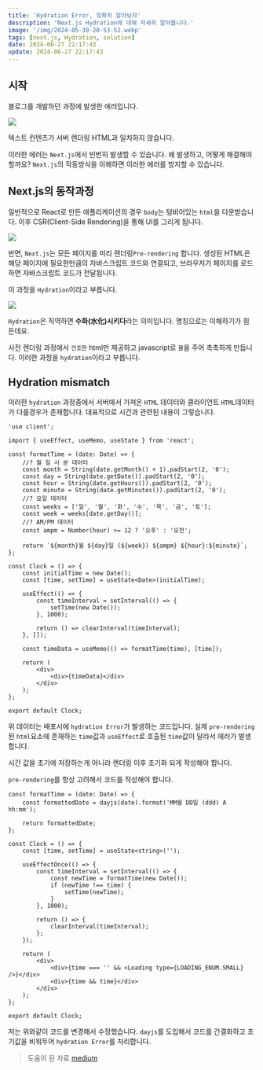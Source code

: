 ```yaml
---
title: 'Hydration Error, 정확히 알아보자'
description: 'Next.js Hydration에 대해 자세히 알아봅니다.'
image: '/img/2024-05-30-20-53-52.webp'
tags: [next.js, Hydration, solution]
date: 2024-06-27 22:17:43
update: 2024-06-27 22:17:43
---
```


## 시작

블로그를 개발하던 과정에 발생한 에러입니다.

![](/img/2024-06-27-22-24-07.webp)

<Callout type='danger'>텍스트 컨텐츠가 서버 렌더링 HTML과 일치하지 않습니다.</Callout>

이러한 에러는 `Next.js`에서 빈번히 발생할 수 있습니다. 왜 발생하고, 어떻게 해결해야 할까요?
`Next.js`의 작동방식을 이해하면 이러한 에러를 방지할 수 있습니다.


## Next.js의 동작과정

일반적으로 React로 만든 애플리케이션의 경우 `body`는 텅비어있는 `html`을 다운받습니다.
이후 CSR(Client-Side Rendering)을 통해 UI를 그리게 됩니다.

![](/img/2024-06-27-22-27-30.webp)


반면, `Next.js`는 모든 페이지를 미리 렌더링`Pre-rendering` 합니다. 
생성된 HTML은 해당 페이지에 필요한만큼의 자바스크립트 코드와 연결되고, 브라우저가 페이지를 로드하면
자바스크립트 코드가 전달됩니다. 

이 과정을 `Hydration`이라고 부릅니다.

![](/img/2024-06-27-22-30-03.webp)

`Hydration`은 직역하면 **수화(水化)시키다**라는 의미입니다. 명칭으로는 이해하기가 힘든데요.

사전 렌더링 과정에서 `건조한` html만 제공하고 javascript로 `물`을 주어 촉촉하게 만듭니다.
이러한 과정을 `hydration`이라고 부릅니다.

## Hydration mismatch
이러한 `hydration` 과정중에서 서버에서 가져온 `HTML` 데이터와 클라이언트 `HTML`데이터가 다를경우가 존재합니다. 대표적으로 시간과 관련된 내용이 그렇습니다.

```tsx title="Clock.tsx"
'use client';

import { useEffect, useMemo, useState } from 'react';

const formatTime = (date: Date) => {
    //? 월 일 시 분 데이터
    const month = String(date.getMonth() + 1).padStart(2, '0');
    const day = String(date.getDate()).padStart(2, '0');
    const hour = String(date.getHours()).padStart(2, '0');
    const minute = String(date.getMinutes()).padStart(2, '0');
    //? 요일 데이터
    const weeks = ['일', '월', '화', '수', '목', '금', '토'];
    const week = weeks[date.getDay()];
    //? AM/PM 데이터
    const ampm = Number(hour) >= 12 ? '오후' : '오전';

    return `${month}월 ${day}일 (${week}) ${ampm} ${hour}:${minute}`;
};

const Clock = () => {
    const initialTime = new Date();
    const [time, setTime] = useState<Date>(initialTime);

    useEffect(() => {
        const timeInterval = setInterval(() => {
            setTime(new Date());
        }, 1000);

        return () => clearInterval(timeInterval);
    }, []);

    const timeData = useMemo(() => formatTime(time), [time]);

    return (
        <div>
            <div>{timeData}</div>
        </div>
    );
};

export default Clock;
```

위 데이터는 배포시에 `hydration Error`가 발생하는 코드입니다.
실제 `pre-rendering`된 `html`요소에 존재하는 `time`값과
`useEffect`로 호출된 `time`값이 달라서 에러가 발생합니다.

시간 값을 초기에 저장하는게 아니라 렌더링 이후 초기화 되게 작성해야 합니다.

`pre-rendering`를 항상 고려해서 코드를 작성해야 합니다.

```tsx title="Clock.tsx"
const formatTime = (date: Date) => {
    const formattedDate = dayjs(date).format('MM월 DD일 (ddd) A hh:mm');

    return formattedDate;
};

const Clock = () => {
    const [time, setTime] = useState<string>('');

    useEffectOnce(() => {
        const timeInterval = setInterval(() => {
            const newTime = formatTime(new Date());
            if (newTime !== time) {
                setTime(newTime);
            }
        }, 1000);

        return () => {
            clearInterval(timeInterval);
        };
    });

    return (
        <div>
            <div>{time === '' && <Loading type={LOADING_ENUM.SMALL} />}</div>
            <div>{time && time}</div>
        </div>
    );
};

export default Clock;
```

저는 위와같이 코드를 변경해서 수정했습니다.
`dayjs`를 도입해서 코드를 간결화하고 초기값을 비워두어 `hydration Error`를 처리합니다.


> 도움이 된 자료 [medium](https://medium.com/@olayidecodes/client-side-rendering-vs-server-side-rendering-3c41f03c700d)



